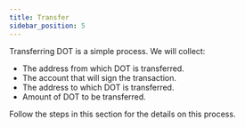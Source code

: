 ```yaml
---
title: Transfer
sidebar_position: 5
---
```


Transferring DOT is a simple process. We will collect:

- The address from which DOT is transferred.
- The account that will sign the transaction.
- The address to which DOT is transferred.
- Amount of DOT to be transferred.

Follow the steps in this section for the details on this process.
